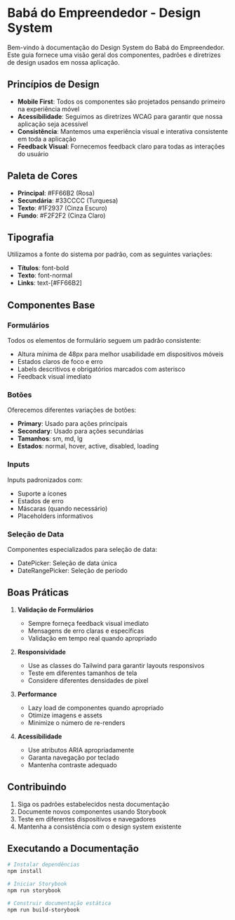 
<Meta title="Introduction" />

# Babá do Empreendedor - Design System

Bem-vindo à documentação do Design System do Babá do Empreendedor. Este guia fornece uma visão geral dos componentes, padrões e diretrizes de design usados em nossa aplicação.

## Princípios de Design

- **Mobile First**: Todos os componentes são projetados pensando primeiro na experiência móvel
- **Acessibilidade**: Seguimos as diretrizes WCAG para garantir que nossa aplicação seja acessível
- **Consistência**: Mantemos uma experiência visual e interativa consistente em toda a aplicação
- **Feedback Visual**: Fornecemos feedback claro para todas as interações do usuário

## Paleta de Cores

- **Principal**: #FF66B2 (Rosa)
- **Secundária**: #33CCCC (Turquesa)
- **Texto**: #1F2937 (Cinza Escuro)
- **Fundo**: #F2F2F2 (Cinza Claro)

## Tipografia

Utilizamos a fonte do sistema por padrão, com as seguintes variações:
- **Títulos**: font-bold
- **Texto**: font-normal
- **Links**: text-[#FF66B2]

## Componentes Base

### Formulários

Todos os elementos de formulário seguem um padrão consistente:
- Altura mínima de 48px para melhor usabilidade em dispositivos móveis
- Estados claros de foco e erro
- Labels descritivos e obrigatórios marcados com asterisco
- Feedback visual imediato

### Botões

Oferecemos diferentes variações de botões:
- **Primary**: Usado para ações principais
- **Secondary**: Usado para ações secundárias
- **Tamanhos**: sm, md, lg
- **Estados**: normal, hover, active, disabled, loading

### Inputs

Inputs padronizados com:
- Suporte a ícones
- Estados de erro
- Máscaras (quando necessário)
- Placeholders informativos

### Seleção de Data

Componentes especializados para seleção de data:
- DatePicker: Seleção de data única
- DateRangePicker: Seleção de período

## Boas Práticas

1. **Validação de Formulários**
   - Sempre forneça feedback visual imediato
   - Mensagens de erro claras e específicas
   - Validação em tempo real quando apropriado

2. **Responsividade**
   - Use as classes do Tailwind para garantir layouts responsivos
   - Teste em diferentes tamanhos de tela
   - Considere diferentes densidades de pixel

3. **Performance**
   - Lazy load de componentes quando apropriado
   - Otimize imagens e assets
   - Minimize o número de re-renders

4. **Acessibilidade**
   - Use atributos ARIA apropriadamente
   - Garanta navegação por teclado
   - Mantenha contraste adequado

## Contribuindo

1. Siga os padrões estabelecidos nesta documentação
2. Documente novos componentes usando Storybook
3. Teste em diferentes dispositivos e navegadores
4. Mantenha a consistência com o design system existente

## Executando a Documentação

```bash
# Instalar dependências
npm install

# Iniciar Storybook
npm run storybook

# Construir documentação estática
npm run build-storybook
```